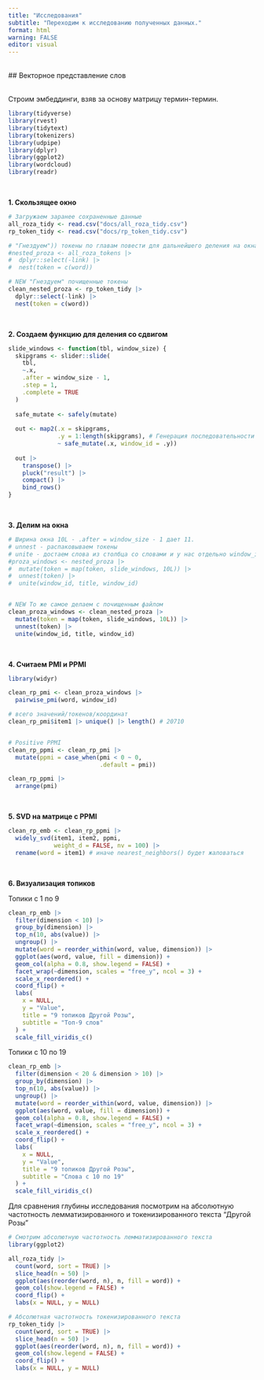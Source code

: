 ```yaml
---
title: "Исследования"
subtitle: "Переходим к исследованию полученных данных."
format: html
warning: FALSE
editor: visual
---
```


<br/>
## Векторное представление слов

<br/> 
Строим эмбеддинги, взяв за основу матрицу термин-термин.

```r
library(tidyverse)
library(rvest)
library(tidytext)
library(tokenizers)
library(udpipe)
library(dplyr)
library(ggplot2)
library(wordcloud)
library(readr)

```

<br/>

**1. Скользящее окно**

```r
# Загружаем заранее сохраненные данные
all_roza_tidy <- read.csv("docs/all_roza_tidy.csv")
rp_token_tidy <- read.csv("docs/rp_token_tidy.csv")

# "Гнездуем")) токены по главам повести для дальнейшего деления на окна
#nested_proza <- all_roza_tokens |> 
#  dplyr::select(-link) |> 
#  nest(token = c(word))

# NEW "Гнездуем" почищенные токены
clean_nested_proza <- rp_token_tidy |> 
  dplyr::select(-link) |> 
  nest(token = c(word))
```

<br/>

**2. Создаем функцию для деления со сдвигом**

```r
slide_windows <- function(tbl, window_size) {
  skipgrams <- slider::slide(
    tbl, 
    ~.x, 
    .after = window_size - 1, 
    .step = 1, 
    .complete = TRUE
  )
  
  safe_mutate <- safely(mutate)
  
  out <- map2(.x = skipgrams,
              .y = 1:length(skipgrams), # Генерация последовательности индексов
              ~ safe_mutate(.x, window_id = .y))
  
  out |> 
    transpose() |> 
    pluck("result") |> 
    compact() |> 
    bind_rows()
}

```

<br/>

**3. Делим на окна**

```r
# Ширина окна 10L - .after = window_size - 1 дает 11.
# unnest - распаковываем токены
# unite - достаем слова из столбца со словами и у нас отдельно window_id и название документа
#proza_windows <- nested_proza |> 
#  mutate(token = map(token, slide_windows, 10L)) |>  
#  unnest(token) |>  
#  unite(window_id, title, window_id)


# NEW То же самое делаем с почищенным файлом
clean_proza_windows <- clean_nested_proza |> 
  mutate(token = map(token, slide_windows, 10L)) |>  
  unnest(token) |>  
  unite(window_id, title, window_id)
```

<br/>

**4. Считаем PMI и PPMI**

```r
library(widyr)

clean_rp_pmi <- clean_proza_windows |>
  pairwise_pmi(word, window_id)

# всего значений/токенов/координат
clean_rp_pmi$item1 |> unique() |> length() # 20710


# Positive PPMI
clean_rp_ppmi <- clean_rp_pmi |> 
  mutate(ppmi = case_when(pmi < 0 ~ 0,
                          .default = pmi))

clean_rp_ppmi |> 
  arrange(pmi)
```
<br/>

**5. SVD на матрице с PPMI**

```r
clean_rp_emb <- clean_rp_ppmi |> 
  widely_svd(item1, item2, ppmi,
             weight_d = FALSE, nv = 100) |> 
  rename(word = item1) # иначе nearest_neighbors() будет жаловаться

```
<br/>

**6. Визуализация топиков**

Топики с 1 по 9

```r
clean_rp_emb |> 
  filter(dimension < 10) |> 
  group_by(dimension) |> 
  top_n(10, abs(value)) |> 
  ungroup() |> 
  mutate(word = reorder_within(word, value, dimension)) |> 
  ggplot(aes(word, value, fill = dimension)) +
  geom_col(alpha = 0.8, show.legend = FALSE) +
  facet_wrap(~dimension, scales = "free_y", ncol = 3) +
  scale_x_reordered() +
  coord_flip() +
  labs(
    x = NULL, 
    y = "Value",
    title = "9 топиков Другой Розы",
    subtitle = "Топ-9 слов"
  ) +
  scale_fill_viridis_c()

```

Топики с 10 по 19

```r
clean_rp_emb |> 
  filter(dimension < 20 & dimension > 10) |> 
  group_by(dimension) |> 
  top_n(10, abs(value)) |> 
  ungroup() |> 
  mutate(word = reorder_within(word, value, dimension)) |> 
  ggplot(aes(word, value, fill = dimension)) +
  geom_col(alpha = 0.8, show.legend = FALSE) +
  facet_wrap(~dimension, scales = "free_y", ncol = 3) +
  scale_x_reordered() +
  coord_flip() +
  labs(
    x = NULL, 
    y = "Value",
    title = "9 топиков Другой Розы",
    subtitle = "Слова с 10 по 19"
  ) +
  scale_fill_viridis_c()

```


Для сравнения глубины исследования посмотрим на абсолютную частотность лемматизированного и токенизированного текста "Другой Розы"

```r
# Смотрим абсолютную частотность лемматизированного текста
library(ggplot2)

all_roza_tidy |> 
  count(word, sort = TRUE) |> 
  slice_head(n = 50) |> 
  ggplot(aes(reorder(word, n), n, fill = word)) +
  geom_col(show.legend = FALSE) +
  coord_flip() +
  labs(x = NULL, y = NULL)

```

```r
# Абсолютная частотность токенизированного текста
rp_token_tidy |> 
  count(word, sort = TRUE) |> 
  slice_head(n = 50) |> 
  ggplot(aes(reorder(word, n), n, fill = word)) +
  geom_col(show.legend = FALSE) +
  coord_flip() +
  labs(x = NULL, y = NULL)

```

